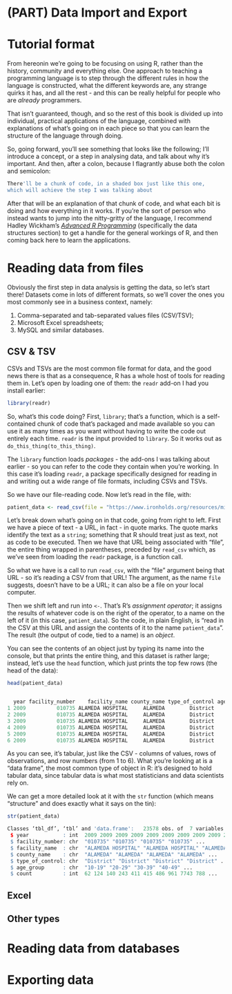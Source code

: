 # (PART) Data Import and Export {-}

# Tutorial format

From hereonin we're going to be focusing on using R, rather than the history, community and everything else. One approach to teaching a programming language is to step through the different rules in how the language is constructed, what the different keywords are, any strange quirks it has, and all the rest - and this can be really helpful for people who are *already* programmers.

That isn't guaranteed, though, and so the rest of this book is divided up into individual, practical applications of the language, combined with explanations of what's going on in each piece so that you can learn the structure of the language through doing.

So, going forward, you'll see something that looks like the following; I'll introduce a concept, or a step in analysing data, and talk about why it's important. And then, after a colon, because I flagrantly abuse both the colon and semicolon:


```r
There'll be a chunk of code, in a shaded box just like this one,
which will achieve the step I was talking about
```

After that will be an explanation of that chunk of code, and what each bit is doing and how everything in it works. If you're the sort of person who instead wants to jump into the nitty-gritty of the language, I recommend Hadley Wickham's *[Advanced R Programming](http://adv-r.had.co.nz/Data-structures.html)* (specifically the data structures section) to get a handle for the general workings of R, and then coming back here to learn the applications.

# Reading data from files

Obviously the first step in data analysis is getting the data, so let's start there! Datasets come in lots of different formats, so we'll cover the ones you most commonly see in a business context, namely:

1. Comma-separated and tab-separated values files (CSV/TSV);
2. Microsoft Excel spreadsheets;
3. MySQL and similar databases.

## CSV & TSV

CSVs and TSVs are the most common file format for data, and the good news there is that as a consequence, R has a whole host of tools for reading them in. Let's open by loading one of them: the `readr` add-on I had you install earlier:

```r
library(readr)
```

So, what's this code doing? First, `library`; that's a function, which is a self-contained chunk of code that's packaged and made available so you can use it as many times as you want without having to write the code out entirely each time. `readr` is the input provided to `library`. So it works out as `do_this_thing(to_this_thing)`.

The `library` function loads *packages* - the add-ons I was talking about earlier - so you can refer to the code they contain when you're working. In this case it's loading `readr`, a package specifically designed for reading in and writing out a wide range of file formats, including CSVs and TSVs.

So we have our file-reading code. Now let's read in the file, with:

```r
patient_data <- read_csv(file = "https://www.ironholds.org/resources/misc/patient_data.csv")
```

Let's break down what's going on in that code, going from right to left. First we have a piece of text - a URL, in fact - in quote marks. The quote marks identify the text as a `string`; something that R should treat just as text, not as code to be executed. Then we have that URL being associated with "file", the entire thing wrapped in parentheses, preceded by `read_csv` which, as we've seen from loading the `readr` package, is a function call.

So what we have is a call to run `read_csv`, with the "file" argument being that URL - so it's reading a CSV from that URL! The argument, as the name `file` suggests, doesn't have to be a URL; it can also be a file on your local computer.

Then we shift left and run into `<-`. That's R's *assignment operator*; it assigns the results of whatever code is on the right of the operator, to a name on the left of it (in this case, `patient_data`). So the code, in plain English, is "read in the CSV at this URL and assign the contents of it to the name `patient_data`". The result (the output of code, tied to a name) is an *object*.

You can see the contents of an object just by typing its name into the console, but that prints the entire thing, and this dataset is rather large; instead, let's use the `head` function, which just prints the top few rows (the head of the data):

```r
head(patient_data)


  year facility_number    facility_name county_name type_of_control age_group count
1 2009          010735 ALAMEDA HOSPITAL     ALAMEDA        District     10-19    62
2 2009          010735 ALAMEDA HOSPITAL     ALAMEDA        District     20-29   124
3 2009          010735 ALAMEDA HOSPITAL     ALAMEDA        District     30-39   140
4 2009          010735 ALAMEDA HOSPITAL     ALAMEDA        District     40-49   243
5 2009          010735 ALAMEDA HOSPITAL     ALAMEDA        District     50-59   411
6 2009          010735 ALAMEDA HOSPITAL     ALAMEDA        District     60-69   415
```

As you can see, it's tabular, just like the CSV - columns of values, rows of observations, and row numbers (from 1 to 6). What you're looking at is a "data frame", the most common type of object in R: it's designed to hold tabular data, since tabular data is what most statisticians and data scientists rely on.

We can get a more detailed look at it with the `str` function (which means "structure" and does exactly what it says on the tin):

```r
str(patient_data)

Classes ‘tbl_df’, ‘tbl’ and 'data.frame':	23578 obs. of  7 variables:
 $ year           : int  2009 2009 2009 2009 2009 2009 2009 2009 2009 2009 ...
 $ facility_number: chr  "010735" "010735" "010735" "010735" ...
 $ facility_name  : chr  "ALAMEDA HOSPITAL" "ALAMEDA HOSPITAL" "ALAMEDA HOSPITAL" "ALAMEDA HOSPITAL" ...
 $ county_name    : chr  "ALAMEDA" "ALAMEDA" "ALAMEDA" "ALAMEDA" ...
 $ type_of_control: chr  "District" "District" "District" "District" ...
 $ age_group      : chr  "10-19" "20-29" "30-39" "40-49" ...
 $ count          : int  62 124 140 243 411 415 486 961 7743 788 ...
```

## Excel

## Other types

# Reading data from databases

# Exporting data

